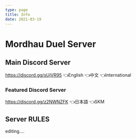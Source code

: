 ```yaml
---
type: page
title: Info
date: 2021-03-19
---
```


# Mordhau Duel Server

## Main Discord Server
https://discord.gg/sUjVR95 👈English 👈中文 👈International

### Featured Discord Server
https://discord.gg/z2NWNZFK 👈日本語 👈SKM 


## Server RULES

editing....


